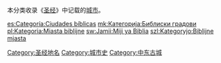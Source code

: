 本分类收录《[[圣经|圣经]]》中记载的[[城市|城市]]。
{{Commonscat|Biblical maps}}

[[Category:圣经地名|Category:圣经地名]]
[[Category:城市史|Category:城市史]]
[[Category:中东古城|Category:中东古城]]

[[es:Categoría:Ciudades_bíblicas|es:Categoría:Ciudades bíblicas]]
[[mk:Категорија:Библиски_градови|mk:Категорија:Библиски градови]]
[[pl:Kategoria:Miasta_biblijne|pl:Kategoria:Miasta biblijne]]
[[sw:Jamii:Miji_ya_Biblia|sw:Jamii:Miji ya Biblia]]
[[szl:Kategoryjo:Biblijne_mjasta|szl:Kategoryjo:Biblijne mjasta]]